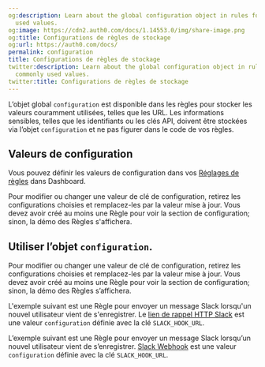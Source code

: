 ```yaml
---
og:description: Learn about the global configuration object in rules for storing commonly
  used values.
og:image: https://cdn2.auth0.com/docs/1.14553.0/img/share-image.png
og:title: Configurations de règles de stockage
og:url: https://auth0.com/docs/
permalink: configuration
title: Configurations de règles de stockage
twitter:description: Learn about the global configuration object in rules for storing
  commonly used values.
twitter:title: Configurations de règles de stockage
---
```




L’objet global `configuration` est disponible dans les règles pour stocker les valeurs couramment utilisées, telles que les URL. Les informations sensibles, telles que les identifiants ou les clés API, doivent être stockées via l’objet `configuration` et ne pas figurer dans le code de vos règles.

## Valeurs de configuration

Vous pouvez définir les valeurs de configuration dans vos [Réglages de règles](%24%7Bmanage_url%7D/#/rules/) dans Dashboard.

Pour modifier ou changer une valeur de clé de configuration, retirez les configurations choisies et remplacez-les par la valeur mise à jour. Vous devez avoir créé au moins une Règle pour voir la section de configuration; sinon, la démo des Règles s'affichera.

## Utiliser l’objet `configuration`.

Pour modifier ou changer une valeur de clé de configuration, retirez les configurations choisies et remplacez-les par la valeur mise à jour. Vous devez avoir créé au moins une Règle pour voir la section de configuration; sinon, la démo des Règles s’affichera.



L'exemple suivant est une Règle pour envoyer un message Slack lorsqu'un nouvel utilisateur vient de s'enregistrer. Le [lien de rappel HTTP Slack](https://api.slack.com/incoming-webhooks) est une valeur `configuration` définie avec la clé `SLACK_HOOK_URL`.

L’exemple suivant est une Règle pour envoyer un message Slack lorsqu’un nouvel utilisateur vient de s’enregistrer. [Slack Webhook](https://api.slack.com/incoming-webhooks) est une valeur `configuration` définie avec la clé `SLACK_HOOK_URL`.